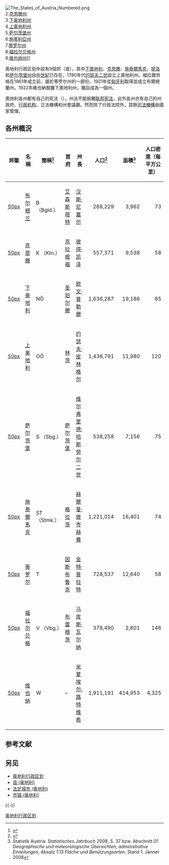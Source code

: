 {{noteTA
|G1=奥地利地名
}}
[[File:The_States_of_Austria_Numbered.png|right]]<br />2.[[克恩滕州|克恩滕州]]<br />3.[[下奥地利州|下奥地利州]]<br />4.[[上奥地利州|上奥地利州]]<br />5.[[萨尔茨堡州|萨尔茨堡州]]<br />6.[[施蒂利亞州|施蒂利亞州]]<br />7.[[蒂罗尔州|蒂罗尔州]]<br>8.[[福拉尔贝格州|福拉尔贝格州]]<br />9.[[维也纳|维也纳州]]]]

奥地利行政区划中設有9個邦（{{lang-de|Land}}或{{lang|de|Bundesland}}），其中[[下奧地利州|下奧地利]]、[[克恩顿州|克恩滕]]、[[施泰爾馬克州|施泰爾馬克]]、[[蒂罗尔州|提洛]]和[[萨尔茨堡州|萨尔茨堡州]]自[[中世紀|中世紀]]已存在，1780年代[[约瑟夫二世_(神圣罗马帝国)|约瑟夫二世]]設立上奧地利州。福拉爾貝格在1861年成立前，屬於蒂罗尔州的一部份。1921年從[[匈牙利|匈牙利]]取得並成立布爾根蘭州。1922年維也納脫離下奧地利州，獨自成為一個州。

奧地利各州都有自己的宪法（{{lang-de|Landesverfassung}}），州法不能抵觸[[奧地利联邦宪法|联邦宪法]]，此外各州亦有自己的州政府、[[行政机构|行政机构]]、立法機構和州會議廳。然而除了行政法院外，其餘[[司法機構|司法機構]]由國家管理。

== 各州概況 ==
{| class="wikitable sortable zebra"
|- class="hintergrundfarbe5"
! class="unsortable" | 邦徽
! 名稱<br />
! 簡稱<ref name="ÖNorm A 1080">{{cite web |url = http://www.topbox.at/OENORM/Bundeslaender/ |title = Abkürzungen für Bundesländer |date = 2011-09-30 |deadurl = yes |archiveurl = https://archive.is/20130115001950/http://www.topbox.at/OENORM/Bundeslaender/ |archivedate = 2013-01-15 }}</ref>
! 首府
! 州長
! 人口<ref name="Statistik Austria - Bevölkerung">{{cite web |url = http://www.statistik.at/web_de/statistiken/bevoelkerung/bevoelkerungsstand_und_veraenderung/bevoelkerung_zu_jahres-_quartalsanfang/023582.html |title = Bevölkerung zu Quartalsbeginn seit 2002 nach Bundesland |publisher = Statistik Austria |date = 2011-09-30 |access-date = 2015-07-12 |archive-date = 2015-02-15 |archive-url = https://web.archive.org/web/20150215232449/https://www.statistik.at/web_de/statistiken/bevoelkerung/bevoelkerungsstand_und_veraenderung/bevoelkerung_zu_jahres-_quartalsanfang/023582.html |dead-url = no }}</ref>
! 面積<ref name="Statistik Austria - Jahrbuch 2008">Statistik Austria: ''Statistisches Jahrbuch 2008'', S. 37 bzw. Abschnitt 01 ''Geographische und meteorologische Übersichten, administrative Einteilungen'', Absatz 1.13 ''Fläche und Benützungsarten'', Stand 1. Jänner 2008</ref>
! 人口密度（每平方公里）
|-
| align="center" | [[file:Burgenland_Wappen.svg|50px]]
| [[布尔根兰州|布尔根兰]]
| B （Bgld.）
| [[艾森斯塔特|艾森斯塔特]]
| [[汉斯·尼塞尔|汉斯·尼塞尔]]
| align="right" | 288,229
| align="right" | 3,962
| align="right" | 73
|-
| align="center" | [[file:Kaernten_CoA.svg|50px]]
| [[克恩滕州|克恩滕]]
| K （Ktn.）
| [[克拉根福|克拉根福]]
| [[彼得·凯泽|彼得·凯泽]]
| align="right" | 557,371
| align="right" | 9,538
| align="right" | 58
|-
| align="center" | [[file:Niederösterreich_CoA.svg|50px]]
| [[下奥地利州|下奥地利]]
| NÖ
| [[圣珀尔滕|圣珀尔滕]]
| [[欧文·普勒爾|欧文·普勒爾]]
| align="right" | 1,636,287
| align="right" | 19,186
| align="right" | 85
|-
| align="center" | [[file:Oberoesterreich_Wappen.svg|50px]]
| [[上奥地利州|上奥地利]]
| OÖ
| [[林茨|林茨]]
| [[约瑟夫·皮林格尔|约瑟夫·皮林格尔]]
| align="right" | 1,436,791
| align="right" | 11,980
| align="right" | 120
|-
| align="center" | [[file:Salzburg_Wappen.svg|50px]]
| [[萨尔茨堡州|萨尔茨堡]]
| S （Sbg.）
| [[萨尔茨堡|萨尔茨堡]]
| [[维尔弗里德·哈斯勞尔二世|维尔弗里德·哈斯勞尔二世]]
| align="right" | 538,258
| align="right" | 7,156
| align="right" | 75
|-
| align="center" | [[file:Steiermark_Wappen.svg|50px]]
| [[施泰爾馬克州|施泰爾馬克]]
| ST （Stmk.）
| [[格拉茨|格拉茨]]
| [[赫爾曼·敘岑赫費|赫爾曼·敘岑赫費]]
| align="right" | 1,221,014
| align="right" | 16,401
| align="right" | 74
|-
| align="center" | [[file:AUT_Tirol_COA.svg|50px]]
| [[蒂罗尔州|蒂罗尔]]
| T
| [[因斯布魯克|因斯布魯克]]
| [[金特·普拉特|金特·普拉特]]
| align="right" | 728,537
| align="right" | 12,640
| align="right" | 58
|-
| align="center" | [[file:Vorarlberg_CoA.svg|50px]]
| [[福拉尔贝格州|福拉尔贝格]]
| V （Vbg.）
| [[布雷根茨|布雷根茨]]
| [[马库斯·瓦尔纳|马库斯·瓦尔纳]]
| align="right" | 378,490
| align="right" | 2,601
| align="right" | 146
|-
| align="center" | [[file:Wien_Wappen.svg|50px]]
| [[维也纳|维也纳]]
| W
| –
| [[米夏埃尔·路特维希|米夏埃尔·路特维希]]
| align="right" |1,911,191
| align="right" | 414,953
| align="right" | 4,325
|}

== 参考文献 ==
{{Reflist|2}}

==另见==
{{commons category}}
* [[奥地利行政区划|奥地利行政区划]]
* [[县_(奥地利)|县 (奥地利)]]
* [[法定城市_(奥地利)|法定城市 (奥地利)]]
* [[市镇_(奥地利)|市镇 (奥地利)]]

{{-}}
{{Austrian States}}

{{Authority control}}
[[Category:奥地利行政区划|]]